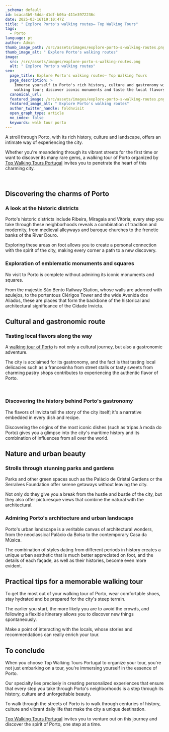 ```yaml
---
_schema: default
id: bcaca3b9-5dda-41df-b06a-411e3972236c
date: 2025-03-16T19:10:47Z
title: " Explore Porto's walking routes– Top Walking Tours"
tags:
  - Porto
language: pt
author: Admin
thumb_image_path: /src/assets/images/explore-porto-s-walking-routes.png
thumb_image_alt: " Explore Porto's walking routes"
image:
  src: /src/assets/images/explore-porto-s-walking-routes.png
  alt: " Explore Porto's walking routes"
seo:
  page_title: Explore Porto's walking routes– Top Walking Tours
  page_description: >
    Immerse yourself in Porto's rich history, culture and gastronomy with a
    walking tour; discover iconic monuments and taste the local flavors.
  canonical_url:
  featured_image: /src/assets/images/explore-porto-s-walking-routes.png
  featured_image_alt: " Explore Porto's walking routes"
  author_twitter_handle: foldnvisit
  open_graph_type: article
  no_index: false
  keywords: walk tour porto
---
```


<SnippetsAstroImage
  image_path="/src/assets/images/explore-porto-s-walking-routes.png"
  image_alt="Explore Porto's walking routes– Top Walking Tours"
/>

A stroll through Porto, with its rich history, culture and landscape, offers an
intimate way of experiencing the city.

Whether you're meandering through its vibrant streets for the first time or want
to discover its many rare gems, a walking tour of Porto organized by
[Top Walking Tours Portugal](https://topwalkingtoursportugal.com/pt/) invites
you to penetrate the heart of this charming city.

&nbsp;

## Discovering the charms of Porto

### A look at the historic districts

Porto's historic districts include Ribeira, Miragaia and Vitória; every step you
take through these neighborhoods reveals a combination of tradition and
modernity, from medieval alleyways and baroque churches to the frenetic banks of
the River Douro.

Exploring these areas on foot allows you to create a personal connection with
the spirit of the city, making every corner a path to a new discovery.

### Exploration of emblematic monuments and squares

No visit to Porto is complete without admiring its iconic monuments and squares.

From the majestic São Bento Railway Station, whose walls are adorned with
azulejos, to the portentous Clérigos Tower and the wide Avenida dos Aliados,
these are places that form the backbone of the historical and architectural
significance of the Cidade Invicta.

## Cultural and gastronomic route

### Tasting local flavors along the way

A
[walking tour of Porto](https://topwalkingtoursportugal.com/passeios-pedestres-portugal/)
is not only a cultural journey, but also a gastronomic adventure.

The city is acclaimed for its gastronomy, and the fact is that tasting local
delicacies such as a francesinha from street stalls or tasty sweets from
charming pastry shops contributes to experiencing the authentic flavor of Porto.

<br />

### Discovering the history behind Porto's gastronomy

The flavors of Invicta tell the story of the city itself; it's a narrative
embedded in every dish and recipe.

Discovering the origins of the most iconic dishes (such as tripas à moda do
Porto) gives you a glimpse into the city's maritime history and its combination
of influences from all over the world.

## Nature and urban beauty

### Strolls through stunning parks and gardens

Parks and other green spaces such as the Palácio de Cristal Gardens or the
Serralves Foundation offer serene getaways without leaving the city.

Not only do they give you a break from the hustle and bustle of the city, but
they also offer picturesque views that combine the natural with the
architectural.

### Admiring Porto's architecture and urban landscape

Porto's urban landscape is a veritable canvas of architectural wonders, from the
neoclassical Palácio da Bolsa to the contemporary Casa da Música.

The combination of styles dating from different periods in history creates a
unique urban aesthetic that is much better appreciated on foot, and the details
of each façade, as well as their histories, become even more evident.

## Practical tips for a memorable walking tour

To get the most out of your walking tour of Porto, wear comfortable shoes, stay
hydrated and be prepared for the city's steep terrain.

The earlier you start, the more likely you are to avoid the crowds, and
following a flexible itinerary allows you to discover new things spontaneously.

Make a point of interacting with the locals, whose stories and recommendations
can really enrich your tour.

## To conclude

When you choose Top Walking Tours Portugal to organize your tour, you're not
just embarking on a tour, you're immersing yourself in the essence of Porto.

Our specialty lies precisely in creating personalized experiences that ensure
that every step you take through Porto's neighborhoods is a step through its
history, culture and unforgettable beauty.

To walk through the streets of Porto is to walk through centuries of history,
culture and vibrant daily life that make the city a unique destination.

[Top Walking Tours Portugal](https://topwalkingtoursportugal.com/) invites you
to venture out on this journey and discover the spirit of Porto, one step at a
time.

<br />
